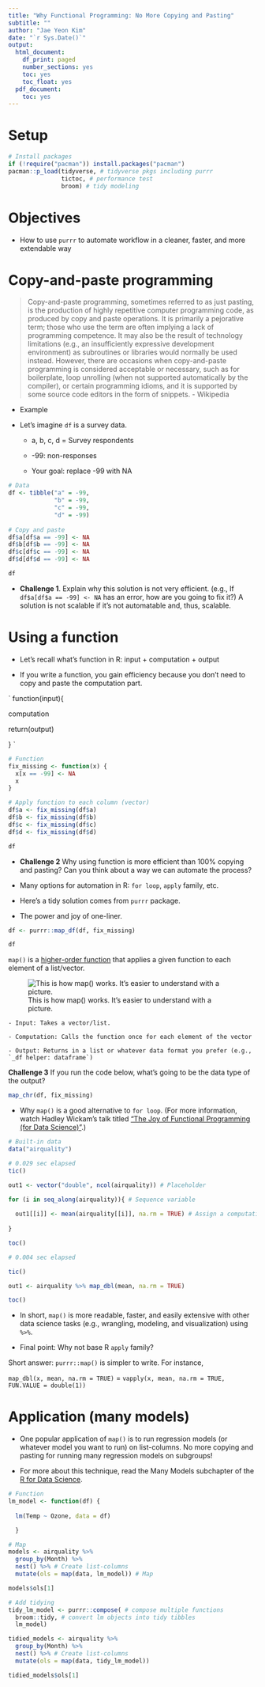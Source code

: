 ```yaml
---
title: "Why Functional Programming: No More Copying and Pasting"
subtitle: ""
author: "Jae Yeon Kim"
date: "`r Sys.Date()`"
output:
  html_document:
    df_print: paged
    number_sections: yes
    toc: yes
    toc_float: yes
  pdf_document:
    toc: yes
---
```


# Setup 

```r
# Install packages 
if (!require("pacman")) install.packages("pacman")
pacman::p_load(tidyverse, # tidyverse pkgs including purrr
               tictoc, # performance test 
               broom) # tidy modeling
```

# Objectives 

- How to use `purrr` to automate workflow in a cleaner, faster, and more extendable way

# Copy-and-paste programming 

> Copy-and-paste programming, sometimes referred to as just pasting, is the production of highly repetitive computer programming code, as produced by copy and paste operations. It is primarily a pejorative term; those who use the term are often implying a lack of programming competence. It may also be the result of technology limitations (e.g., an insufficiently expressive development environment) as subroutines or libraries would normally be used instead. However, there are occasions when copy-and-paste programming is considered acceptable or necessary, such as for boilerplate, loop unrolling (when not supported automatically by the compiler), or certain programming idioms, and it is supported by some source code editors in the form of snippets. - Wikipedia 

- Example 

- Let's imagine `df` is a survey data. 

    - a, b, c, d = Survey respondents 

    - -99: non-responses 
    
    - Your goal: replace -99 with NA 
    
```r
# Data
df <- tibble("a" = -99,
             "b" = -99,
             "c" = -99,
             "d" = -99)
             
# Copy and paste 
df$a[df$a == -99] <- NA
df$b[df$b == -99] <- NA
df$c[df$c == -99] <- NA
df$d[df$d == -99] <- NA

df

```

- **Challenge 1**. Explain why this solution is not very efficient. (e.g., If `df$a[df$a == -99] <- NA` has an error, how are you going to fix it?) A solution is not scalable if it's not automatable and, thus, scalable. 

# Using a function 

- Let's recall what's function in R: input + computation + output 

- If you write a function, you gain efficiency because you don't need to copy and paste the computation part. 

`
function(input){
  
  computation 
  
  return(output)

}
`

```r

# Function
fix_missing <- function(x) {
  x[x == -99] <- NA
  x
}

# Apply function to each column (vector)
df$a <- fix_missing(df$a)
df$b <- fix_missing(df$b)
df$c <- fix_missing(df$c)
df$d <- fix_missing(df$d)

df

```

- **Challenge 2** Why using function is more efficient than 100% copying and pasting? Can you think about a way we can automate the process?

- Many options for automation in R: `for loop`, `apply` family, etc. 

- Here's a tidy solution comes from `purrr` package.

- The power and joy of one-liner. 

```r

df <- purrr::map_df(df, fix_missing)

df

```

`map()` is a [higher-order function](https://en.wikipedia.org/wiki/Map_(higher-order_function)) that applies a given function to each element of a list/vector. 

![This is how map() works. It's easier to understand with a picture.](https://d33wubrfki0l68.cloudfront.net/f0494d020aa517ae7b1011cea4c4a9f21702df8b/2577b/diagrams/functionals/map.png)

    - Input: Takes a vector/list. 
    
    - Computation: Calls the function once for each element of the vector 
  
    - Output: Returns in a list or whatever data format you prefer (e.g., `_df helper: dataframe`)

**Challenge 3** If you run the code below, what's going to be the data type of the output?

```r

map_chr(df, fix_missing)

```
- Why `map()` is a good alternative to `for loop`. (For more information, watch Hadley Wickam's talk titled ["The Joy of Functional Programming (for Data Science)"](https://www.youtube.com/watch?v=bzUmK0Y07ck&ab_channel=AssociationforComputingMachinery%28ACM%29).)

```r

# Built-in data 
data("airquality")

# 0.029 sec elapsed 
tic()

out1 <- vector("double", ncol(airquality)) # Placeholder 

for (i in seq_along(airquality)){ # Sequence variable 
  
  out1[[i]] <- mean(airquality[[i]], na.rm = TRUE) # Assign a computation result to each element 
  
}

toc()

# 0.004 sec elapsed 

tic()

out1 <- airquality %>% map_dbl(mean, na.rm = TRUE)

toc()

```
- In short, `map()` is more readable, faster, and easily extensive with other data science tasks (e.g., wrangling, modeling, and visualization) using `%>%`. 

- Final point: Why not base R `apply` family? 

Short answer: `purrr::map()` is simpler to write. For instance, 

`map_dbl(x, mean, na.rm = TRUE)` = `vapply(x, mean, na.rm = TRUE, FUN.VALUE = double(1))`

# Application (many models)

- One popular application of `map()` is to run regression models (or whatever model you want to run) on list-columns. No more copying and pasting for running many regression models on subgroups!

- For more about this technique, read the Many Models subchapter of the [R for Data Science](https://r4ds.had.co.nz/many-models.html#creating-list-columns).

```r

# Function
lm_model <- function(df) {
  
  lm(Temp ~ Ozone, data = df)

  }

# Map
models <- airquality %>%
  group_by(Month) %>%
  nest() %>% # Create list-columns 
  mutate(ols = map(data, lm_model)) # Map 

models$ols[1]

# Add tidying 
tidy_lm_model <- purrr::compose( # compose multiple functions 
  broom::tidy, # convert lm objects into tidy tibbles 
  lm_model)

tidied_models <- airquality %>%
  group_by(Month) %>%
  nest() %>% # Create list-columns 
  mutate(ols = map(data, tidy_lm_model)) 

tidied_models$ols[1]
```


